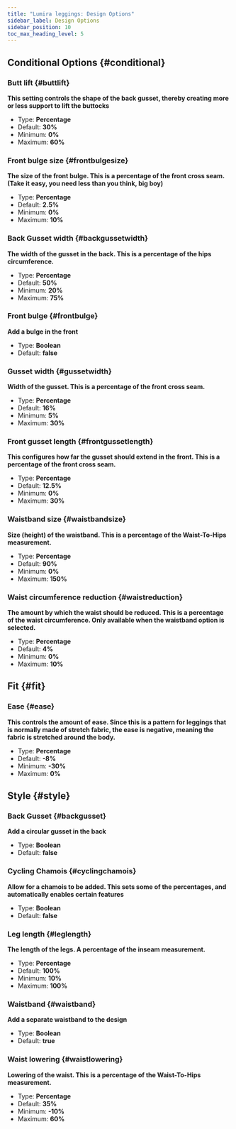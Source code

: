 ```yaml
---
title: "Lumira leggings: Design Options"
sidebar_label: Design Options
sidebar_position: 10
toc_max_heading_level: 5
---
```



## Conditional Options {#conditional}
### Butt lift {#buttlift}

**This setting controls the shape of the back gusset, thereby creating more or less support to lift the buttocks**
- Type: **Percentage**
- Default: **30%**
- Minimum: **0%**
- Maximum: **60%**

<Buttlift />

### Front bulge size {#frontbulgesize}

**The size of the front bulge. This is a percentage of the front cross seam. (Take it easy, you need less than you think, big boy)**
- Type: **Percentage**
- Default: **2.5%**
- Minimum: **0%**
- Maximum: **10%**

<Frontbulgesize />

### Back Gusset width {#backgussetwidth}

**The width of the gusset in the back. This is a percentage of the hips circumference.**
- Type: **Percentage**
- Default: **50%**
- Minimum: **20%**
- Maximum: **75%**

<Backgussetwidth />

### Front bulge {#frontbulge}

**Add a bulge in the front**
- Type: **Boolean**
- Default: **false**

<Frontbulge />

### Gusset width {#gussetwidth}

**Width of the gusset. This is a percentage of the front cross seam.**
- Type: **Percentage**
- Default: **16%**
- Minimum: **5%**
- Maximum: **30%**

<Gussetwidth />

### Front gusset length {#frontgussetlength}

**This configures how far the gusset should extend in the front. This is a percentage of the front cross seam.**
- Type: **Percentage**
- Default: **12.5%**
- Minimum: **0%**
- Maximum: **30%**

<Frontgussetlength />

### Waistband size {#waistbandsize}

**Size (height) of the waistband. This is a percentage of the Waist-To-Hips measurement.**
- Type: **Percentage**
- Default: **90%**
- Minimum: **0%**
- Maximum: **150%**

<Waistbandsize />

### Waist circumference reduction {#waistreduction}

**The amount by which the waist should be reduced. This is a percentage of the waist circumference. Only available when the waistband option is selected.**
- Type: **Percentage**
- Default: **4%**
- Minimum: **0%**
- Maximum: **10%**

<Waistreduction />

## Fit {#fit}
### Ease {#ease}

**This controls the amount of ease. Since this is a pattern for leggings that is normally made of stretch fabric, the ease is negative, meaning the fabric is stretched around the body.**
- Type: **Percentage**
- Default: **-8%**
- Minimum: **-30%**
- Maximum: **0%**

<Ease />

## Style {#style}
### Back Gusset {#backgusset}

**Add a circular gusset in the back**
- Type: **Boolean**
- Default: **false**

<Backgusset />

### Cycling Chamois {#cyclingchamois}

**Allow for a chamois to be added. This sets some of the percentages, and automatically enables certain features**
- Type: **Boolean**
- Default: **false**

<Cyclingchamois />

### Leg length {#leglength}

**The length of the legs. A percentage of the inseam measurement.**
- Type: **Percentage**
- Default: **100%**
- Minimum: **10%**
- Maximum: **100%**

<Leglength />

### Waistband {#waistband}

**Add a separate waistband to the design**
- Type: **Boolean**
- Default: **true**

<Waistband />

### Waist lowering {#waistlowering}

**Lowering of the waist. This is a percentage of the Waist-To-Hips measurement.**
- Type: **Percentage**
- Default: **35%**
- Minimum: **-10%**
- Maximum: **60%**

<Waistlowering />
